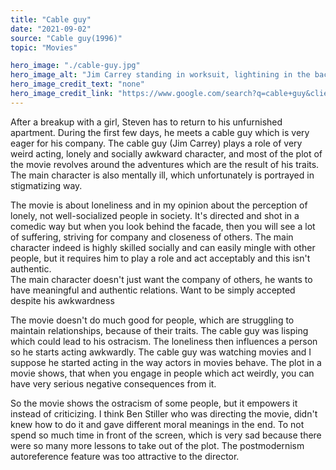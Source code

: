 ---
title: "Cable guy"
date: "2021-09-02"
source: "Cable guy(1996)"
topic: "Movies"

hero_image: "./cable-guy.jpg"
hero_image_alt: "Jim Carrey standing in worksuit, lightining in the background"
hero_image_credit_text: "none"
hero_image_credit_link: "https://www.google.com/search?q=cable+guy&client=firefox-b-d&sxsrf=AOaemvJzQwzkP6vzObU3GlF-DlZdtQ5UIg:1630759812826&source=lnms&tbm=isch&sa=X&ved=2ahUKEwjwt-3areXyAhUL_7sIHTHTB18Q_AUoAXoECAEQAw&biw=1232&bih=1041#imgrc=y4dBuNOq-t2iSM"
---

After a breakup with a girl, Steven has to return to his unfurnished
apartment. During the first few days, he meets a cable guy which is very eager for his company. The cable guy (Jim Carrey) plays
 a role of very weird acting, lonely and
socially awkward character, and most of the plot of the movie 
revolves around the adventures which are the result of his traits.
The main character is also mentally ill, which unfortunately is portrayed
in stigmatizing way.

The movie is about loneliness and in my opinion about the perception of
lonely, not well-socialized people in society. It's directed and shot
in a comedic way but when you look behind the facade, then you will
see a lot of suffering, striving for company and closeness of others.
The main character indeed is highly skilled socially and can easily
mingle with other people, but it requires him to play a role and act acceptably and this isn't authentic.  
The main character doesn't just want the company of others, he wants to have
meaningful and authentic relations. Want to be simply accepted despite
his awkwardness

The movie doesn't do much good for people, which are struggling to
maintain relationships, because of their traits. The cable guy was lisping
which could lead to his ostracism. The loneliness then influences a 
person so he starts acting awkwardly. The cable guy was watching movies
and I suppose he started acting in the way actors in movies behave.
The plot in a movie shows, that when you engage in people which
act weirdly, you can have very serious negative consequences from it.

So the movie shows the ostracism of some people, but it empowers it instead of criticizing. I think Ben Stiller who was directing the movie, 
didn't knew how to do it and gave different moral meanings in the end.
To not spend so much time in front of the screen, which is very sad because there were so many more lessons to take out of the plot. The
postmodernism autoreference feature was too attractive to the director.